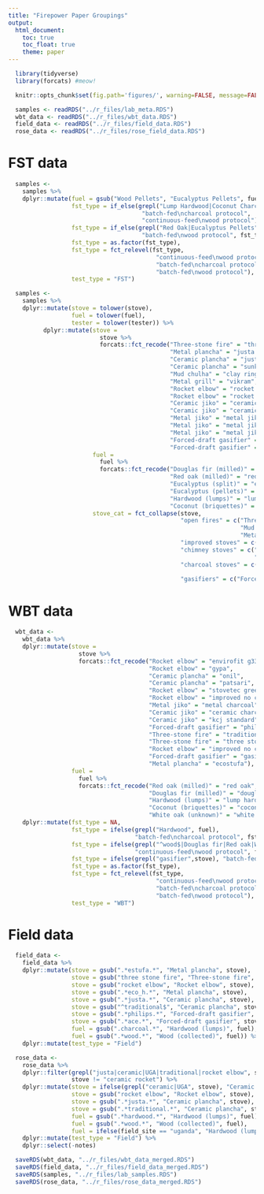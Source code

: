 ```yaml
---
title: "Firepower Paper Groupings"
output:
  html_document:
    toc: true
    toc_float: true
    theme: paper
---
```


```r
  library(tidyverse)
  library(forcats) #meow!
```

```r
  knitr::opts_chunk$set(fig.path='figures/', warning=FALSE, message=FALSE, cache=FALSE)
```

```r
  samples <- readRDS("../r_files/lab_meta.RDS")
  wbt_data <- readRDS("../r_files/wbt_data.RDS")
  field_data <- readRDS("../r_files/field_data.RDS")
  rose_data <- readRDS("../r_files/rose_field_data.RDS")
```

# FST data

```r
  samples <-
    samples %>%
    dplyr::mutate(fuel = gsub("Wood Pellets", "Eucalyptus Pellets", fuel),
                  fst_type = if_else(grepl("Lump Hardwood|Coconut Charcoal", fuel),
                                      "batch-fed\ncharcoal protocol",
                                      "continuous-feed\nwood protocol"),
                  fst_type = if_else(grepl("Red Oak|Eucalyptus Pellets", fuel),
                                      "batch-fed\nwood protocol", fst_type),
                  fst_type = as.factor(fst_type),
                  fst_type = fct_relevel(fst_type,
                                          "continuous-feed\nwood protocol",
                                          "batch-fed\ncharcoal protocol",
                                          "batch-fed\nwood protocol"),
                  test_type = "FST")
```

```r
  samples <-
    samples %>%
    dplyr::mutate(stove = tolower(stove),
                  fuel = tolower(fuel),
                  tester = tolower(tester)) %>%
          dplyr::mutate(stove =
                          stove %>%
                          forcats::fct_recode("Three-stone fire" = "three stone fire",
                                              "Metal plancha" = "justa (hm5000)",
                                              "Ceramic plancha" = "justa (artisan)",
                                              "Ceramic plancha" = "sunken pot",
                                              "Mud chulha" = "clay ring",
                                              "Metal grill" = "vikram", 
                                              "Rocket elbow" = "rocket elbow (g3300)",
                                              "Rocket elbow" = "rocket elbow (chulika)",
                                              "Ceramic jiko" = "ceramic jiko (small)",
                                              "Ceramic jiko" = "ceramic jiko (large)",
                                              "Metal jiko" = "metal jiko (small)",
                                              "Metal jiko" = "metal jiko (large)",
                                              "Metal jiko" = "metal jiko (burn)",
                                              "Forced-draft gasifier" = "gasifier (philips)",
                                              "Forced-draft gasifier" = "gasifier (doe)"),
                        fuel =
                          fuel %>%
                          forcats::fct_recode("Douglas fir (milled)" = "douglas fir",
                                              "Red oak (milled)" = "red oak",
                                              "Eucalyptus (split)" = "eucalyptus",
                                              "Eucalyptus (pellets)" = "eucalyptus pellets",
                                              "Hardwood (lumps)" = "lump hardwood",
                                              "Coconut (briquettes)" = "coconut charcoal"),
                        stove_cat = fct_collapse(stove,
                                                 "open fires" = c("Three-stone fire",
                                                                  "Mud chulha",
                                                                  "Metal grill"),
                                                 "improved stoves" = c("Rocket elbow"),
                                                 "chimney stoves" = c("Metal plancha",
                                                                      "Ceramic plancha"),
                                                 "charcoal stoves" = c("Metal jiko",
                                                                       "Ceramic jiko"),
                                                 "gasifiers" = c("Forced-draft gasifier")))
```

# WBT data

```r
  wbt_data <- 
    wbt_data %>%
    dplyr::mutate(stove = 
                    stove %>%
                    forcats::fct_recode("Rocket elbow" = "envirofit g3300",
                                        "Rocket elbow" = "gypa",
                                        "Ceramic plancha" = "onil",
                                        "Ceramic plancha" = "patsari",
                                        "Rocket elbow" = "stovetec greenfire",
                                        "Rocket elbow" = "improved no chimney",
                                        "Metal jiko" = "metal charcoal",
                                        "Ceramic jiko" = "ceramic charcoal",
                                        "Ceramic jiko" = "kcj standard",
                                        "Forced-draft gasifier" = "philips fan",
                                        "Three-stone fire" = "traditional",
                                        "Three-stone fire" = "three stone fire",
                                        "Rocket elbow" = "improved no chimney",
                                        "Forced-draft gasifier" = "gasifier",
                                        "Metal plancha" = "ecostufa"),
                  fuel = 
                    fuel %>%
                    forcats::fct_recode("Red oak (milled)" = "red oak",
                                        "Douglas fir (milled)" = "douglas fir",
                                        "Hardwood (lumps)" = "lump hardwood",
                                        "Coconut (briquettes)" = "coconut charcoal",
                                        "White oak (unknown)" = "white oak")) %>%
    dplyr::mutate(fst_type = NA,
                  fst_type = ifelse(grepl("Hardwood", fuel),
                                    "batch-fed\ncharcoal protocol", fst_type),
                  fst_type = ifelse(grepl("^wood$|Douglas fir|Red oak|White oak", fuel),
                                    "continuous-feed\nwood protocol", fst_type),
                  fst_type = ifelse(grepl("gasifier",stove), "batch-fed\nwood protocol", fst_type),
                  fst_type = as.factor(fst_type),
                  fst_type = fct_relevel(fst_type,
                                          "continuous-feed\nwood protocol",
                                          "batch-fed\ncharcoal protocol",
                                          "batch-fed\nwood protocol"),
                  test_type = "WBT")
```

# Field data

```r
  field_data <- 
    field_data %>%
    dplyr::mutate(stove = gsub(".*estufa.*", "Metal plancha", stove),
                  stove = gsub("three stone fire", "Three-stone fire", stove),
                  stove = gsub("rocket elbow", "Rocket elbow", stove),
                  stove = gsub(".*eco_h.*", "Metal plancha", stove),
                  stove = gsub(".*justa.*", "Ceramic plancha", stove),
                  stove = gsub("^traditional$", "Ceramic plancha", stove),
                  stove = gsub(".*philips.*", "Forced-draft gasifier", stove),
                  stove = gsub(".*ace.*", "Forced-draft gasifier", stove),
                  fuel = gsub(".charcoal.*", "Hardwood (lumps)", fuel),
                  fuel = gsub(".*wood.*", "Wood (collected)", fuel)) %>%
    dplyr::mutate(test_type = "Field")
```

```r
  rose_data <-
    rose_data %>%
    dplyr::filter(grepl("justa|ceramic|UGA|traditional|rocket elbow", stove),
                  stove != "ceramic rocket") %>%
    dplyr::mutate(stove = ifelse(grepl("ceramic|UGA", stove), "Ceramic jiko", stove),
                  stove = gsub("rocket elbow", "Rocket elbow", stove),
                  stove = gsub(".*justa.*", "Ceramic plancha", stove),
                  stove = gsub(".*traditional.*", "Ceramic plancha", stove),
                  fuel = gsub(".*hardwood.*", "Hardwood (lumps)", fuel),
                  fuel = gsub(".*wood.*", "Wood (collected)", fuel),
                  fuel = ifelse(field_site == "uganda", "Hardwood (lumps)", fuel)) %>%
    dplyr::mutate(test_type = "Field") %>%
    dplyr::select(-notes)
```

```r
  saveRDS(wbt_data, "../r_files/wbt_data_merged.RDS")
  saveRDS(field_data, "../r_files/field_data_merged.RDS")
  saveRDS(samples, "../r_files/lab_samples.RDS")
  saveRDS(rose_data, "../r_files/rose_data_merged.RDS")
```

